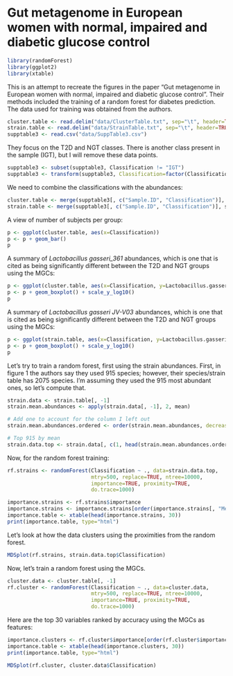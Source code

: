 Gut metagenome in European women with normal, impaired and diabetic glucose control
========================================================

```r
library(randomForest)
library(ggplot2)
library(xtable)
```


This is an attempt to recreate the figures in the paper "Gut metagenome in European women with normal, impaired and diabetic glucose control". Their methods included the training of a random forest for diabetes prediction. The data used for training was obtained from the authors.


```r
cluster.table <- read.delim("data/ClusterTable.txt", sep="\t", header=TRUE)
strain.table <- read.delim("data/StrainTable.txt", sep="\t", header=TRUE)
supptable3 <- read.csv("data/SuppTable3.csv")
```
They focus on the T2D and NGT classes. There is another class present in the sample (IGT), but I will remove these data points.

```r
supptable3 <- subset(supptable3, Classification != "IGT")
supptable3 <- transform(supptable3, Classification=factor(Classification))
```

We need to combine the classifications with the abundances:
```r
cluster.table <- merge(supptable3[, c("Sample.ID", "Classification")], cluster.table, by.x="Sample.ID", by.y="Subjects")
strain.table <- merge(supptable3[, c("Sample.ID", "Classification")], strain.table, by.x="Sample.ID", by.y="Subject")
```

A view of number of subjects per group:

```r
p <- ggplot(cluster.table, aes(x=Classification))
p <- p + geom_bar()
p
```

A summary of *Lactobacillus gasseri_361* abundances, which is one that is cited as being significantly different between the T2D and NGT groups using the MGCs:

```r
p <- ggplot(cluster.table, aes(x=Classification, y=Lactobacillus.gasseri_361))
p <- p + geom_boxplot() + scale_y_log10()
p
```

A summary of *Lactobacillus gasseri JV-V03* abundances, which is one that is cited as being significantly different between the T2D and NGT groups using the MGCs:

```r
p <- ggplot(strain.table, aes(x=Classification, y=Lactobacillus.gasseri.JV.V03))
p <- p + geom_boxplot() + scale_y_log10()
p
```

Let's try to train a random forest, first using the strain abundances. First, in figure 1 the authors say they used 915 species; however, their species/strain table has 2075 species. I'm assuming they used the 915 most abundant ones, so let's compute that.

```r
strain.data <- strain.table[, -1]
strain.mean.abundances <- apply(strain.data[, -1], 2, mean)

# Add one to account for the column I left out
strain.mean.abundances.ordered <- order(strain.mean.abundances, decreasing=TRUE) + 1

# Top 915 by mean
strain.data.top <- strain.data[, c(1, head(strain.mean.abundances.ordered, 915))]

```

Now, for the random forest training:

```r
rf.strains <- randomForest(Classification ~ ., data=strain.data.top,
                           mtry=500, replace=TRUE, ntree=10000,
                           importance=TRUE, proximity=TRUE,
                           do.trace=1000)
```

```r
importance.strains <- rf.strains$importance
importance.strains <- importance.strains[order(importance.strains[, "MeanDecreaseAccuracy"], decreasing=TRUE), ]
importance.table <- xtable(head(importance.strains, 30))
print(importance.table, type="html")
```

Let's look at how the data clusters using the proximities from the random forest.

```r
MDSplot(rf.strains, strain.data.top$Classification)
```

Now, let's train a random forest using the MGCs.

```r
cluster.data <- cluster.table[, -1]
rf.cluster <- randomForest(Classification ~ ., data=cluster.data,
                           mtry=500, replace=TRUE, ntree=10000,
                           importance=TRUE, proximity=TRUE,
                           do.trace=1000)
```

Here are the top 30 variables ranked by accuracy using the MGCs as features:
```r
importance.clusters <- rf.cluster$importance[order(rf.cluster$importance[, "MeanDecreaseAccuracy"], decreasing=TRUE), ]
importance.table <- xtable(head(importance.clusters, 30))
print(importance.table, type="html")
```


```r
MDSplot(rf.cluster, cluster.data$Classification)
```